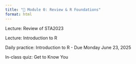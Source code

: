 ```yaml
---
title: "📝 Module 0: Review & R Foundations"
format: html
---
```


::: {.callout-tip title="Tuesday, June 17, 2025" collapse="true" open="true"}

Lecture: Review of STA2023

Lecture: Introduction to R

Daily practice: Introduction to R
- Due Monday June 23, 2025

In-class quiz: Get to Know You

:::